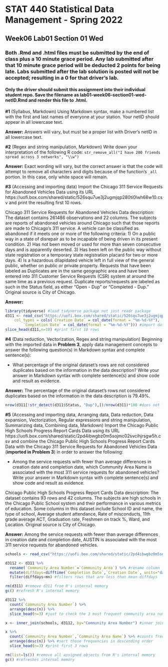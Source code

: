 # STAT 440 Statistical Data Management - Spring 2022
## Week06 Lab01 Section 01 Wed
### Both .Rmd and .html files must be submitted by the end of class plus a 10 minute grace period. Any lab submitted after that 10 minute grace period will be deducted 2 points for being late. Labs submitted after the lab solution is posted will not be accepted; resulting in a 0 for that driver's lab.
#### Only the driver should submit this assignment into their individual student repo. Save the filename as lab01-week06-section01-wed-netID.Rmd and render this file to .html. 


**#1** (Syllabus, Markdown) Using Markdown syntax, make a numbered list with the first and last names of everyone at your station. Your netID should appear in all lowercase text.

**Answer:** Answers will vary, but must be a proper list with Driver's netID in all lowercase text.

**#2** (Regex and string manipulation, Markdown) Write down your interpretation of the following R code: `str_remove_all("I have 200 friends spread across 3 networks", "\\w")`

**Answer:** Exact wording will vary, but the correct answer is that the code will attempt to remove all characters and digits because of the function's `_all` portion. In this case, only white space will remain.

**#3** (Accessing and importing data) Import the Chicago 311 Service Requests for Abandoned Vehicles Data using its URL https://uofi.box.com/shared/static/526squ7ue3j2ugmjqp280ti0lwh68w10.csv and print the resulting first 10 rows.

Chicago 311 Service Requests for Abandoned Vehicles Data description: The dataset contains 261486 observations and 22 columns. The subjects are reports of abandoned vehicles around Chicago such that those reports are made to Chicago's 311 service. A vehicle can be classified as abandoned if it meets one or more of the following criteria: 1) On a public way in a state of disrepair as to be incapable of being driven in its present condition. 2) Has not been moved or used for more than seven consecutive days and is apparently deserted. 3) Has been left on the public way without state registration or a temporary state registration placard for two or more days. 4) Is a hazardous dilapidated vehicle left in full view of the general public, whether on public or private property. Requests that have been labeled as Duplicates are in the same geographic area and have been entered into 311 Customer Service Requests (CSR) system at around the same time as a previous request. Duplicate reports/requests are labeled as such in the Status field, as either "Open - Dup" or "Completed - Dup." Original source is City of Chicago.

**Answer:**

```{r prob3}
library(tidyverse) #load tidyverse package not just readr package
d311 <- read_csv("https://uofi.box.com/shared/static/526squ7ue3j2ugmjqp280ti0lwh68w10.csv", 
    col_types = cols(`Creation Date` = col_date(format = "%m-%d-%Y"), 
        `Completion Date` = col_date(format = "%m-%d-%Y"))) #import data and reformat columns as dates
slice_head(d311,n=10) #print first 10 rows
```

**#4** (Data reduction, Vectorization, Regex and string manipulation) Beginning with the imported data in **Problem 3**, apply data management concepts to answer the following question(s) in Markdown syntax and complete sentence(s):

- What percentage of the original dataset's rows are not considered duplicates based on the information in the data description? Write your answer in Markdown syntax with complete sentence(s) and show code and result as evidence.

**Answer:** The percentage of the original dataset's rows not considered duplicates based on the information in the data description is 79.49%.

```{r prob4}
nrow(d311[!str_detect(d311$Status, "Dup"),])/nrow(d311)*100 #does not filter for any Status values with string"Dup" in it and compute proportion then multiply by 100
```

**#5** (Accessing and importing data, Arranging data, Data reduction, Data expansion, Vectorization, Regular expressions and string manipulation, Summarizing data, Combining data, Markdown) Import the Chicago Public High Schools Progress Report Cards Data using its URL https://uofi.box.com/shared/static/2pd4ibwgbz0m5sojmc02svcihjrsgw5h.csv and combine the Chicago Public High Schools Progress Report Cards Data with the Chicago 311 Service Requests for Abandoned Vehicles Data (**imported in Problem 3**) in order to answer the following:

- Among the service requests with fewer than average differences in creation date and completion date, which Community Area Name is associated with the most 311 service requests for abandoned vehicles? Write your answer in Markdown syntax with complete sentence(s) and show code and result as evidence.

Chicago Public High Schools Progress Report Cards Data description: The dataset contains 93 rows and 42 columns. The subjects are high schools in the Chicago Public School system and their performance in various metrics of education. Some columns in this dataset include School ID and name, the type of school, Average student attendance, Rate of misconducts, 11th grade average ACT, Graduation rate, Freshmen on track %, Ward, and Location. Original source is City of Chicago.

**Answer:** Among the service requests with fewer than average differences in creation date and completion date, AUSTIN is associated with the most 311 service requests for abandoned vehicles.

```{r prob5}
schools <- read_csv("https://uofi.box.com/shared/static/2pd4ibwgbz0m5sojmc02svcihjrsgw5h.csv") #import schools data

d3112 <- d311 %>% 
  rename(`Community Area Number`=`Community Area`) %>% #rename column
  mutate(diffdays=difftime(`Completion Date`,`Creation Date`, units="days"), mn= mean(diffdays,na.rm=TRUE)) %>% #create new column called diffdays which is the difference between Completion Date and Creation Date and ensures the units of time equals days, add new column mn which computes the mean of the newly created column diffdays and removes NAs from the calculation of the mean
  filter(diffdays<mn) #filters rows that are less than mean diffdays

rm(d311) #remove d311 from R's internal memory
gc() #refresh R's internal memory

d3112 %>%
  count(`Community Area Number`) %>%
  arrange(desc(n)) %>%
  slice_head(n=3) #just to check the 3 most frequent community area numbers

x <- inner_join(schools, d3112, by="Community Area Number") #inner join schools and d311 data with new column name

x %>%
  count(`Community Area Number`,`Community Area Name`) %>% #counts frequencies of each Community Area
  arrange(desc(n)) %>% #sort those frequencies in descending order
  slice_head(n=3) #print first 3 rows

rm(list=ls()) #remove all assigned objects from R's internal memory
gc() #refreshes internal memory
```
